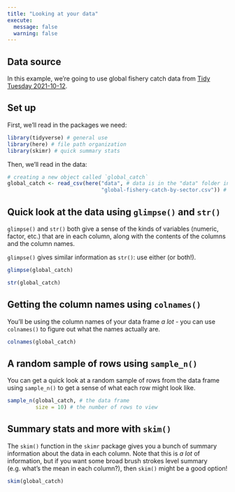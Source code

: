 ```yaml
---
title: "Looking at your data"
execute:
  message: false
  warning: false
---
```


## Data source

In this example, we're going to use global fishery catch data from [Tidy Tuesday 2021-10-12](https://github.com/rfordatascience/tidytuesday/blob/master/data/2021/2021-10-12/readme.md).  

## Set up

First, we'll read in the packages we need:

```r
library(tidyverse) # general use
library(here) # file path organization
library(skimr) # quick summary stats 
```

Then, we'll read in the data: 

```r
# creating a new object called `global_catch`
global_catch <- read_csv(here("data", # data is in the "data" folder in this repository
                              "global-fishery-catch-by-sector.csv")) # file name
```

## Quick look at the data using `glimpse()` and `str()`

`glimpse()` and `str()` both give a sense of the kinds of variables (numeric, factor, etc.) that are in each column, along with the contents of the columns and the column names.  

`glimpse()` gives similar information as `str()`: use either (or both!).

```r
glimpse(global_catch)
```

```r
str(global_catch)
```

## Getting the column names using `colnames()`

You'll be using the column names of your data frame _a lot_ - you can use `colnames()` to figure out what the names actually are.

```r
colnames(global_catch)
```

## A random sample of rows using `sample_n()`

You can get a quick look at a random sample of rows from the data frame using `sample_n()` to get a sense of what each row might look like.

```r
sample_n(global_catch, # the data frame
         size = 10) # the number of rows to view
```

## Summary stats and more with `skim()`

The `skim()` function in the `skimr` package gives you a bunch of summary information about the data in each column. Note that this is _a lot_ of information, but if you want some broad brush strokes level summary (e.g. what's the mean in each column?), then `skim()` might be a good option!

```r
skim(global_catch)
```


